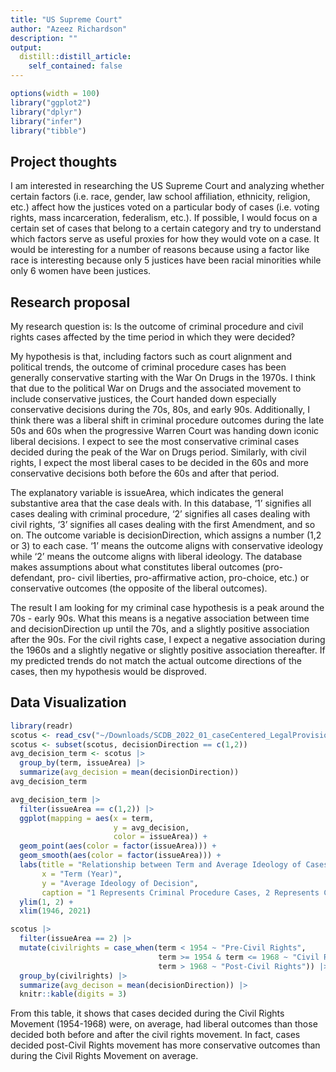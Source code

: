```yaml
---
title: "US Supreme Court"
author: "Azeez Richardson"
description: ""
output:
  distill::distill_article:
    self_contained: false
---
```


```r
options(width = 100)
library("ggplot2")
library("dplyr")
library("infer")
library("tibble")
```

## Project thoughts

I am interested in researching the US Supreme Court and analyzing whether certain factors (i.e. race, gender, law school affiliation, ethnicity, religion, etc.) affect how the justices voted on a particular body of cases (i.e. voting rights, mass incarceration, federalism, etc.). If possible, I would focus on a certain set of cases that belong to a certain category and try to understand which factors serve as useful proxies for how they would vote on a case. It would be interesting for a number of reasons because using a factor like race is interesting because only 5 justices have been racial minorities while only 6 women have been justices. 

## Research proposal

My research question is:
Is the outcome of  criminal procedure and civil rights cases affected by the time period in which they were decided?

My hypothesis is that, including factors such as court alignment and political trends, the outcome of criminal procedure cases has been generally conservative starting with the War On Drugs in the 1970s. I think that due to the political War on Drugs and the associated movement to include conservative justices, the Court handed down especially conservative decisions during the 70s, 80s, and early 90s. Additionally, I think there was a liberal shift in criminal procedure outcomes during the late 50s and 60s when the progressive Warren Court was handing down iconic liberal decisions. I expect to see the most conservative criminal cases decided during the peak of the War on Drugs period. Similarly, with civil rights, I expect the most liberal cases to be decided in the 60s and more conservative decisions both before the 60s and after that period. 

The explanatory variable is issueArea, which indicates the general substantive area that the case deals with. In this database, '1' signifies all cases dealing with criminal procedure, '2' signifies all cases dealing with civil rights, '3' signifies all cases dealing with the first Amendment, and so on. The outcome variable is decisionDirection, which assigns a number (1,2 or 3) to each case. '1' means the outcome aligns with conservative ideology while '2' means the outcome aligns with liberal ideology. The database makes assumptions about what constitutes liberal outcomes (pro-defendant, pro- civil liberties, pro-affirmative action, pro-choice, etc.) or conservative outcomes (the opposite of the liberal outcomes).

The result I am looking for my criminal case  hypothesis is a peak around the 70s - early 90s. What this means is a negative association between time and decisionDirection up until the 70s, and a slightly positive association after the 90s. For the civil rights case, I expect a negative association during the 1960s and a slightly negative or slightly positive association thereafter. If my predicted trends do not match the actual outcome directions of the cases, then my hypothesis would be disproved. 

## Data Visualization

```r
library(readr)
scotus <- read_csv("~/Downloads/SCDB_2022_01_caseCentered_LegalProvision.csv")
scotus <- subset(scotus, decisionDirection == c(1,2))
avg_decision_term <- scotus |>
  group_by(term, issueArea) |>
  summarize(avg_decision = mean(decisionDirection))
avg_decision_term

avg_decision_term |>
  filter(issueArea == c(1,2)) |>
  ggplot(mapping = aes(x = term,
                       y = avg_decision,
                       color = issueArea)) +
  geom_point(aes(color = factor(issueArea))) +
  geom_smooth(aes(color = factor(issueArea))) +
  labs(title = "Relationship between Term and Average Ideology of Cases Decided",
       x = "Term (Year)",
       y = "Average Ideology of Decision",
       caption = "1 Represents Criminal Procedure Cases, 2 Represents Civil Rights Cases") +
  ylim(1, 2) +
  xlim(1946, 2021)
```
```r
scotus |>
  filter(issueArea == 2) |>
  mutate(civilrights = case_when(term < 1954 ~ "Pre-Civil Rights",
                                 term >= 1954 & term <= 1968 ~ "Civil Rights",
                                 term > 1968 ~ "Post-Civil Rights")) |>
  group_by(civilrights) |>
  summarize(avg_decison = mean(decisionDirection)) |>
  knitr::kable(digits = 3)
```
From this table, it shows that cases decided during the Civil Rights Movement (1954-1968) were, on average, had liberal outcomes than those decided both before and after the civil rights movement. In fact, cases decided post-Civil Rights movement has more conservative outcomes than during the Civil Rights Movement on average.

